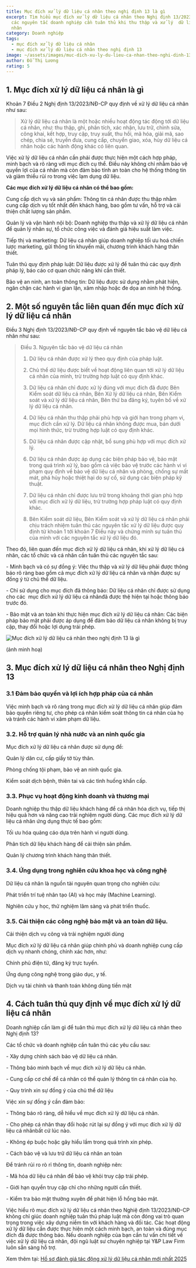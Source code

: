 ```yaml
---
title: Mục đích xử lý dữ liệu cá nhân theo nghị định 13 là gì
excerpt: Tìm hiểu mục đích xử lý dữ liệu cá nhân theo Nghị định 13/2023/NĐ-CP và
  các nguyên tắc doanh nghiệp cần tuân thủ khi thu thập và xử lý  dữ liệu cá
  nhân
category: Doanh nghiệp
tags:
  - mục đích xử lý dữ liệu cá nhân
  - mục đích xử lý dữ liệu cá nhân theo nghị định 13
image: ~/assets/images/muc-dich-xu-ly-du-lieu-ca-nhan-theo-nghi-dinh-13-la-gi.jpg
author: Đỗ Thị Lương
rating: 5
---
```

## 1. Mục đích xử lý dữ liệu cá nhân là gì

Khoản 7 Điều 2 Nghị định 13/2023/NĐ-CP quy định về xử lý dữ liệu cá nhân như sau:

> Xử lý dữ liệu cá nhân là một hoặc nhiều hoạt động tác động tới dữ liệu cá nhân, như: thu thập, ghi, phân tích, xác nhận, lưu trữ, chỉnh sửa, công khai, kết hợp, truy cập, truy xuất, thu hồi, mã hóa, giải mã, sao chép, chia sẻ, truyền đưa, cung cấp, chuyển giao, xóa, hủy dữ liệu cá nhân hoặc các hành động khác có liên quan.

Việc xử lý dữ liệu cá nhân cần phải được thực hiện một cách hợp pháp, minh bạch và rõ ràng với mục đích cụ thể. Điều này không chỉ nhằm bảo vệ quyền lợi của cá nhân mà còn đảm bảo tính an toàn cho hệ thống thông tin và giảm thiểu rủi ro trong việc lạm dụng dữ liệu.

**Các mục đích xử lý dữ liệu cá nhân có thể bao gồm:**

Cung cấp dịch vụ và sản phẩm: Thông tin cá nhân được thu thập nhằm cung cấp dịch vụ tốt nhất đến khách hàng, bao gồm tư vấn, hỗ trợ và cải thiện chất lượng sản phẩm.

Quản lý và vận hành nội bộ: Doanh nghiệp thu thập và xử lý dữ liệu cá nhân để quản lý nhân sự, tổ chức công việc và đánh giá hiệu suất làm việc.

Tiếp thị và marketing: Dữ liệu cá nhân giúp doanh nghiệp tối ưu hoá chiến lược marketing, gửi thông tin khuyến mãi, chương trình khách hàng thân thiết.

Tuân thủ quy định pháp luật: Dữ liệu được xử lý để tuân thủ các quy định pháp lý, báo cáo cơ quan chức năng khi cần thiết.

Bảo vệ an ninh, an toàn thông tin: Dữ liệu được sử dụng nhằm phát hiện, ngăn chặn các hành vi gian lận, xâm nhập hoặc đe dọa an ninh hệ thống.

## 2. Một số nguyên tắc liên quan đến mục đích xử lý dữ liệu cá nhân

Điều 3 Nghị định 13/2023/NĐ-CP quy định về nguyên tắc bảo vệ dữ liệu cá nhân như sau:

> Điều 3. Nguyên tắc bảo vệ dữ liệu cá nhân
>
> 1. Dữ liệu cá nhân được xử lý theo quy định của pháp luật.
>
> 2. Chủ thể dữ liệu được biết về hoạt động liên quan tới xử lý dữ liệu cá nhân của mình, trừ trường hợp luật có quy định khác.
>
> 3. Dữ liệu cá nhân chỉ được xử lý đúng với mục đích đã được Bên Kiểm soát dữ liệu cá nhân, Bên Xử lý dữ liệu cá nhân, Bên Kiểm soát và xử lý dữ liệu cá nhân, Bên thứ ba đăng ký, tuyên bố về xử lý dữ liệu cá nhân.
>
> 4. Dữ liệu cá nhân thu thập phải phù hợp và giới hạn trong phạm vi, mục đích cần xử lý. Dữ liệu cá nhân không được mua, bán dưới mọi hình thức, trừ trường hợp luật có quy định khác.
>
> 5. Dữ liệu cá nhân được cập nhật, bổ sung phù hợp với mục đích xử lý.
>
> 6. Dữ liệu cá nhân được áp dụng các biện pháp bảo vệ, bảo mật trong quá trình xử lý, bao gồm cả việc bảo vệ trước các hành vi vi phạm quy định về bảo vệ dữ liệu cá nhân và phòng, chống sự mất mát, phá hủy hoặc thiệt hại do sự cố, sử dụng các biện pháp kỹ thuật.
>
> 7. Dữ liệu cá nhân chỉ được lưu trữ trong khoảng thời gian phù hợp với mục đích xử lý dữ liệu, trừ trường hợp pháp luật có quy định khác.
>
> 8. Bên Kiểm soát dữ liệu, Bên Kiểm soát và xử lý dữ liệu cá nhân phải chịu trách nhiệm tuân thủ các nguyên tắc xử lý dữ liệu được quy định từ khoản 1 tới khoản 7 Điều này và chứng minh sự tuân thủ của mình với các nguyên tắc xử lý dữ liệu đó.

Theo đó, liên quan đến mục đích xử lý dữ liệu cá nhân, khi xử lý dữ liệu cá nhân, các tổ chức và cá nhân cần tuân thủ các nguyên tắc sau:

\- Minh bạch và có sự đồng ý: Việc thu thập và xử lý dữ liệu phải được thông báo rõ ràng bao gồm cả mục đích xử lý dữ liệu cá nhân và nhận được sự đồng ý từ chủ thể dữ liệu.

\- Chỉ sử dụng cho mục đích đã thông báo: Dữ liệu cá nhân chỉ được sử dụng cho các  mục đích xử lý dữ liệu cá nhânđã được thệ hiện tại hoặc thông báo trước đó.

\- Bảo mật và an toàn khi thực hiện mục đích xử lý dữ liệu cá nhân: Các biện pháp bảo mật phải được áp dụng để đảm bảo dữ liệu cá nhân không bị truy cập, thay đổi hoặc lợi dụng trái phép.

![Mục đích xử lý dữ liệu cá nhân theo nghị định 13 là gì](~/assets/images/muc-dich-xu-ly-du-lieu-ca-nhan-theo-nghi-dinh-13-la-gi.jpg "Mục đích xử lý dữ liệu cá nhân theo nghị định 13 là gì")

(ảnh minh hoạ)

## 3. Mục đích xử lý dữ liệu cá nhân theo Nghị định 13

### 3.1 Đảm bảo quyền và lợi ích hợp pháp của cá nhân

Việc minh bạch và rõ ràng trong mục đích xử lý dữ liệu cá nhân giúp đảm bảo quyền riêng tư, cho phép cá nhân kiểm soát thông tin cá nhân của họ và tránh các hành vi xâm phạm dữ liệu.

### 3.2. Hỗ trợ quản lý nhà nước và an ninh quốc gia

Mục đích xử lý dữ liệu cá nhân được sử dụng để:

Quản lý dân cư, cấp giấy tờ tùy thân.

Phòng chống tội phạm, bảo vệ an ninh quốc gia.

Kiểm soát dịch bệnh, thiên tai và các tình huống khẩn cấp.

### 3.3. Phục vụ hoạt động kinh doanh và thương mại

Doanh nghiệp thu thập dữ liệu khách hàng để cá nhân hóa dịch vụ, tiếp thị hiệu quả hơn và nâng cao trải nghiệm người dùng. Các mục đích xử lý dữ liệu cá nhân ứng dụng thực tế bao gồm:

Tối ưu hóa quảng cáo dựa trên hành vi người dùng.

Phân tích dữ liệu khách hàng để cải thiện sản phẩm.

Quản lý chương trình khách hàng thân thiết.

### 3.4. Ứng dụng trong nghiên cứu khoa học và công nghệ

Dữ liệu cá nhân là nguồn tài nguyên quan trọng cho nghiên cứu:

Phát triển trí tuệ nhân tạo (AI) và học máy (Machine Learning).

Nghiên cứu y học, thử nghiệm lâm sàng và phát triển thuốc.

### 3.5. Cải thiện các công nghệ bảo mật và an toàn dữ liệu.

Cải thiện dịch vụ công và trải nghiệm người dùng

Mục đích xử lý dữ liệu cá nhân giúp chính phủ và doanh nghiệp cung cấp dịch vụ nhanh chóng, chính xác hơn, như:

Chính phủ điện tử, đăng ký trực tuyến.

Ứng dụng công nghệ trong giáo dục, y tế.

Dịch vụ tài chính và thanh toán không dùng tiền mặt

## 4. Cách tuân thủ quy định về mục đích xử lý dữ liệu cá nhân

Doanh nghiệp cần làm gì để tuân thủ mục đích xử lý dữ liệu cá nhân theo Nghị định 13?

Các tổ chức và doanh nghiệp cần tuân thủ các yêu cầu sau:

\- Xây dựng chính sách bảo vệ dữ liệu cá nhân.

\- Thông báo minh bạch về mục đích xử lý dữ liệu cá nhân.

\- Cung cấp cơ chế để cá nhân có thể quản lý thông tin cá nhân của họ.

\- Quy trình xin sự đồng ý của chủ thể dữ liệu

Việc xin sự đồng ý cần đảm bảo:

\- Thông báo rõ ràng, dễ hiểu về mục đích xử lý dữ liệu cá nhân.

\- Cho phép cá nhân thay đổi hoặc rút lại sự đồng ý với mục đích xử lý dữ liệu cá nhânbất cứ lúc nào.

\- Không ép buộc hoặc gây hiểu lầm trong quá trình xin phép.

\- Cách bảo vệ và lưu trữ dữ liệu cá nhân an toàn

Để tránh rủi ro rò rỉ thông tin, doanh nghiệp nên:

\- Mã hóa dữ liệu cá nhân để bảo vệ khỏi truy cập trái phép.

\- Giới hạn quyền truy cập chỉ cho những người cần thiết.

\- Kiểm tra bảo mật thường xuyên để phát hiện lỗ hổng bảo mật.

Việc hiểu rõ mục đích xử lý dữ liệu cá nhân theo Nghiệ định 13/2023/NĐ-CP không chỉ giúc doanh nghiệp tuân thủ pháp luật mà còn đóng vai trò quan trọng trong việc xây dựng niềm tin với khách hàng và đối tác. Các hoạt động xử lý dữ liệu cần được thực hiện một cách minh bạch, an toàn và đúng mục đích đã được thông báo. Nếu doanh nghiệp của bạn cần tư vấn chi tiết về việc xử lý dữ liệu cá nhân, đội ngũ luật sư chuyên nghiệp tại Y&P Law Firm luôn sẵn sàng hỗ trợ.

Xem thêm tại: [Hồ sơ đánh giá tác động xử lý dữ liệu cá nhân mới nhất 2025](https://yplawfirm.vn/phap-ly/ho-so-danh-gia-tac-dong-xu-ly-du-lieu-ca-nhan-moi-nhat-2025)
